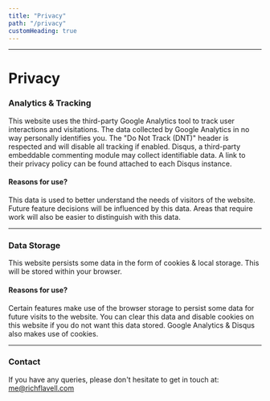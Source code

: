 ```yaml
---
title: "Privacy"
path: "/privacy"
customHeading: true
---
```


---

# Privacy

### Analytics & Tracking

This website uses the third-party Google Analytics tool to track user interactions and visitations.
The data collected by Google Analytics in no way personally identifies you.
The "Do Not Track (DNT)" header is respected and will disable all tracking if enabled.
Disqus, a third-party embeddable commenting module may collect identifiable data.
A link to their privacy policy can be found attached to each Disqus instance.

#### Reasons for use?

This data is used to better understand the needs of visitors of the website.
Future feature decisions will be influenced by this data.
Areas that require work will also be easier to distinguish with this data.

---

### Data Storage

This website persists some data in the form of cookies & local storage.
This will be stored within your browser.

#### Reasons for use?

Certain features make use of the browser storage to persist some data for future visits to the website.
You can clear this data and disable cookies on this website if you do not want this data stored.
Google Analytics & Disqus also makes use of cookies.

---

### Contact

If you have any queries, please don't hesitate to get in touch at: <a href="mailto:me@richflavell.com?subject=RichFlavell.com - Privacy Query">me@richflavell.com</a>
